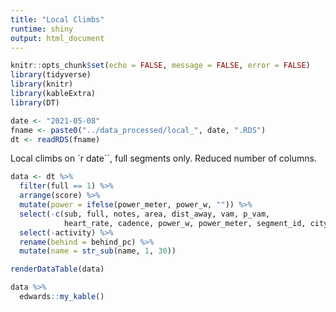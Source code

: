 ---
title: "Local Climbs"
runtime: shiny
output: html_document
---

```{r setup, include = FALSE}
knitr::opts_chunk$set(echo = FALSE, message = FALSE, error = FALSE)
library(tidyverse)
library(knitr)
library(kableExtra)
library(DT)
```

```{r dt}
date <- "2021-05-08"
fname <- paste0("../data_processed/local_", date, ".RDS")
dt <- readRDS(fname)
```

Local climbs on `r date``, full segments only. Reduced number of columns.

```{r data}
data <- dt %>% 
  filter(full == 1) %>% 
  arrange(score) %>% 
  mutate(power = ifelse(power_meter, power_w, "")) %>% 
  select(-c(sub, full, notes, area, dist_away, vam, p_vam, 
            heart_rate, cadence, power_w, power_meter, segment_id, city, direction, cat)) %>% 
  select(-activity) %>% 
  rename(behind = behind_pc) %>% 
  mutate(name = str_sub(name, 1, 30)) 
```

```{r table, include = T}
renderDataTable(data)
```

```{r tbl_static}
data %>% 
  edwards::my_kable()
```